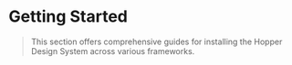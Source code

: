 # Getting Started

> This section offers comprehensive guides for installing the Hopper Design System across various frameworks.
